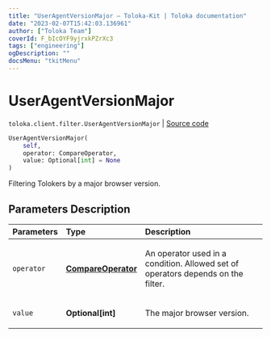```yaml
---
title: "UserAgentVersionMajor — Toloka-Kit | Toloka documentation"
date: "2023-02-07T15:42:03.136961"
author: ["Toloka Team"]
coverId: F_bIcOYF9yjrxkPZrXc3
tags: ["engineering"]
ogDescription: ""
docsMenu: "tkitMenu"
---
```


# UserAgentVersionMajor
`toloka.client.filter.UserAgentVersionMajor` | [Source code](https://github.com/Toloka/toloka-kit/blob/v1.1.3/src/client/filter.py#L711)

```python
UserAgentVersionMajor(
    self,
    operator: CompareOperator,
    value: Optional[int] = None
)
```

Filtering Tolokers by a major browser version.

## Parameters Description

| Parameters | Type | Description |
| :----------| :----| :-----------|
`operator`|**[CompareOperator](/docs-new/toloka-kit/reference/toloka.client.primitives.operators.CompareOperator)**|<p>An operator used in a condition. Allowed set of operators depends on the filter.</p>
`value`|**Optional\[int\]**|<p>The major browser version.</p>
